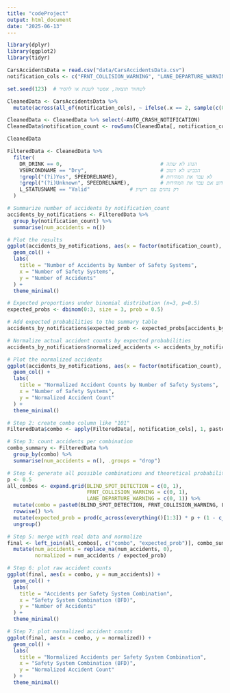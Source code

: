```yaml
---
title: "codeProject"
output: html_document
date: "2025-06-13"
---
```


```r
library(dplyr)
library(ggplot2)
library(tidyr)

```

```r

CarsAccidentsData = read.csv("data/CarsAccidentsData.csv")
notification_cols <- c("FRNT_COLLISION_WARNING", "LANE_DEPARTURE_WARNING", "BLIND_SPOT_DETECTION")

```

```r

set.seed(123)  # לשחזור תוצאה, אפשר לשנות או להסיר

CleanedData <- CarsAccidentsData %>%
  mutate(across(all_of(notification_cols), ~ ifelse(.x == 2, sample(c(0, 1), size = length(.x), replace = TRUE), .x)))

CleanedData <- CleanedData %>% select(-AUTO_CRASH_NOTIFICATION)
CleanedData$notification_count <- rowSums(CleanedData[, notification_cols] == 1)

CleanedData

```

```r

FilteredData <- CleanedData %>%
  filter(
    DR_DRINK == 0,                                # הנהג לא שתה
    VSURCONDNAME == "Dry",                        # הכביש לא רטוב
    !grepl("(?i)Yes", SPEEDRELNAME),              # לא עבר את המהירות
    !grepl("(?i)Unknown", SPEEDRELNAME),          # לא ידוע אם עבר את המהירות
    L_STATUSNAME == "Valid"             # רק נהגים עם רישיון
  )
```

```r
# Summarize number of accidents by notification_count
accidents_by_notifications <- FilteredData %>%
  group_by(notification_count) %>%
  summarise(num_accidents = n())

# Plot the results
ggplot(accidents_by_notifications, aes(x = factor(notification_count), y = num_accidents)) +
  geom_col() +
  labs(
    title = "Number of Accidents by Number of Safety Systems",
    x = "Number of Safety Systems",
    y = "Number of Accidents"
  ) +
  theme_minimal()
```


```r
# Expected proportions under binomial distribution (n=3, p=0.5)
expected_probs <- dbinom(0:3, size = 3, prob = 0.5)

# Add expected probabilities to the summary table
accidents_by_notifications$expected_prob <- expected_probs[accidents_by_notifications$notification_count + 1]  # +1 because R is 1-indexed

# Normalize actual accident counts by expected probabilities
accidents_by_notifications$normalized_accidents <- accidents_by_notifications$num_accidents / accidents_by_notifications$expected_prob

# Plot the normalized accidents
ggplot(accidents_by_notifications, aes(x = factor(notification_count), y = normalized_accidents)) +
  geom_col() +
  labs(
    title = "Normalized Accident Counts by Number of Safety Systems",
    x = "Number of Safety Systems",
    y = "Normalized Accident Count"
  ) +
  theme_minimal()

```

```r

# Step 2: create combo column like "101"
FilteredData$combo <- apply(FilteredData[, notification_cols], 1, paste0, collapse = "")

# Step 3: count accidents per combination
combo_summary <- FilteredData %>%
  group_by(combo) %>%
  summarise(num_accidents = n(), .groups = "drop")

# Step 4: generate all possible combinations and theoretical probabilities (assuming p = 0.5)
p <- 0.5
all_combos <- expand.grid(BLIND_SPOT_DETECTION = c(0, 1),
                          FRNT_COLLISION_WARNING = c(0, 1),
                          LANE_DEPARTURE_WARNING = c(0, 1)) %>%
  mutate(combo = paste0(BLIND_SPOT_DETECTION, FRNT_COLLISION_WARNING, LANE_DEPARTURE_WARNING)) %>%
  rowwise() %>%
  mutate(expected_prob = prod(c_across(everything()[1:3]) * p + (1 - c_across(everything()[1:3])) * (1 - p))) %>%
  ungroup()

# Step 5: merge with real data and normalize
final <- left_join(all_combos[, c("combo", "expected_prob")], combo_summary, by = "combo") %>%
  mutate(num_accidents = replace_na(num_accidents, 0),
         normalized = num_accidents / expected_prob)

# Step 6: plot raw accident counts
ggplot(final, aes(x = combo, y = num_accidents)) +
  geom_col() +
  labs(
    title = "Accidents per Safety System Combination",
    x = "Safety System Combination (BFD)",
    y = "Number of Accidents"
  ) +
  theme_minimal()

# Step 7: plot normalized accident counts
ggplot(final, aes(x = combo, y = normalized)) +
  geom_col() +
  labs(
    title = "Normalized Accidents per Safety System Combination",
    x = "Safety System Combination (BFD)",
    y = "Normalized Accident Count"
  ) +
  theme_minimal()
```

